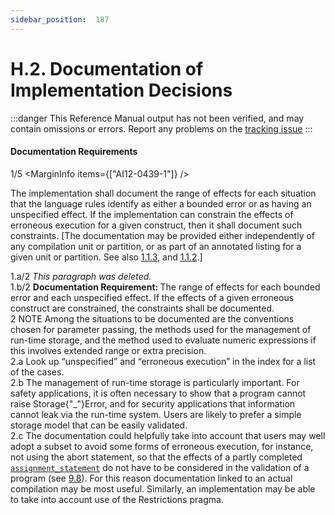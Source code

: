 ```yaml
---
sidebar_position:  187
---
```


# H.2. Documentation of Implementation Decisions

:::danger
This Reference Manual output has not been verified,
and may contain omissions or errors.
Report any problems on the [tracking issue](https://github.com/ada-lang-io/ada-lang-io/issues/20)
:::



#### Documentation Requirements

<MarginText>1/5</MarginText>
<MarginInfo items={["AI12-0439-1"]} />
<p>The implementation shall document the range of effects for each situation that the language rules identify as either a bounded error or as having an unspecified effect. If the implementation can constrain the effects of erroneous execution for a given construct, then it shall document such constraints. [The documentation may be provided either independently of any compilation unit or partition, or as part of an annotated listing for a given unit or partition. See also <a href="/docs/arm/AA-1/AA-1.1#Subclause_1.1.3">1.1.3</a>, and <a href="/docs/arm/AA-1/AA-1.1#Subclause_1.1.2">1.1.2</a>.] <br /></p>

<AnnotatedOnly>
<MarginText>1.a/2</MarginText>
<Admonition type="aarm" aarm="note">
<i>This paragraph was deleted.</i><br />
</Admonition>
</AnnotatedOnly>

<AnnotatedOnly>
<MarginText>1.b/2</MarginText>
<Admonition type="aarm" aarm="note">
<b>Documentation Requirement: </b>The range of effects for each bounded error and each unspecified effect. If the effects of a given erroneous construct are constrained, the constraints shall be documented.<br />
</Admonition>
</AnnotatedOnly>

<AnnotatedOnly>
<MarginText>2</MarginText>
<Admonition type="aarm" aarm="note">
NOTE   Among the situations to be documented are the conventions chosen for parameter passing, the methods used for the management of run-time storage, and the method used to evaluate numeric expressions if this involves extended range or extra precision.<br />
</Admonition>
</AnnotatedOnly>

<AnnotatedOnly>
<MarginText>2.a</MarginText>
<Admonition type="aarm" aarm="discussion">
<b></b>Look up &ldquo;unspecified&rdquo; and &ldquo;erroneous execution&rdquo; in the index for a list of the cases.<br />
</Admonition>
</AnnotatedOnly>

<AnnotatedOnly>
<MarginText>2.b</MarginText>
<Admonition type="aarm" aarm="note">
The management of run-time storage is particularly important. For safety applications, it is often necessary to show that a program cannot raise Storage{"_"}Error, and for security applications that information cannot leak via the run-time system. Users are likely to prefer a simple storage model that can be easily validated.<br />
</Admonition>
</AnnotatedOnly>

<AnnotatedOnly>
<MarginText>2.c</MarginText>
<Admonition type="aarm" aarm="note">
The documentation could helpfully take into account that users may well adopt a subset to avoid some forms of erroneous execution, for instance, not using the abort statement, so that the effects of a partly completed <code><a href="/docs/arm/AA-5/AA-5.2#S0173">assignment_statement</a></code> do not have to be considered in the validation of a program (see <a href="/docs/arm/AA-9/AA-9.8">9.8</a>). For this reason documentation linked to an actual compilation may be most useful. Similarly, an implementation may be able to take into account use of the Restrictions pragma. <br />
</Admonition>
</AnnotatedOnly>

